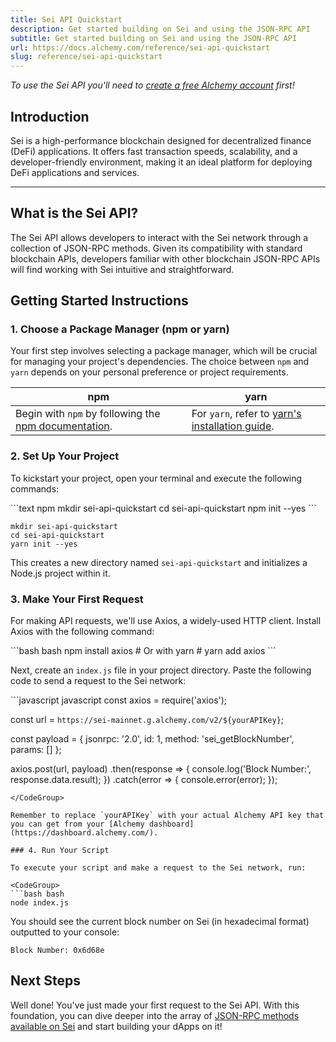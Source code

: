 ```yaml
---
title: Sei API Quickstart
description: Get started building on Sei and using the JSON-RPC API
subtitle: Get started building on Sei and using the JSON-RPC API
url: https://docs.alchemy.com/reference/sei-api-quickstart
slug: reference/sei-api-quickstart
---
```


*To use the Sei API you'll need to [create a free Alchemy account](https://dashboard.alchemy.com/signup) first!*

## Introduction

Sei is a high-performance blockchain designed for decentralized finance (DeFi) applications. It offers fast transaction speeds, scalability, and a developer-friendly environment, making it an ideal platform for deploying DeFi applications and services.

***

## What is the Sei API?

The Sei API allows developers to interact with the Sei network through a collection of JSON-RPC methods. Given its compatibility with standard blockchain APIs, developers familiar with other blockchain JSON-RPC APIs will find working with Sei intuitive and straightforward.

## Getting Started Instructions

### 1. Choose a Package Manager (npm or yarn)

Your first step involves selecting a package manager, which will be crucial for managing your project's dependencies. The choice between `npm` and `yarn` depends on your personal preference or project requirements.

| npm                                                                                                                       | yarn                                                                                                |
| ------------------------------------------------------------------------------------------------------------------------- | --------------------------------------------------------------------------------------------------- |
| Begin with `npm` by following the [npm documentation](https://docs.npmjs.com/downloading-and-installing-node-js-and-npm). | For `yarn`, refer to [yarn's installation guide](https://classic.yarnpkg.com/lang/en/docs/install). |

### 2. Set Up Your Project

To kickstart your project, open your terminal and execute the following commands:

<CodeGroup>
  ```text npm
  mkdir sei-api-quickstart
  cd sei-api-quickstart
  npm init --yes
  ```

  ```text yarn
  mkdir sei-api-quickstart
  cd sei-api-quickstart
  yarn init --yes
  ```
</CodeGroup>

This creates a new directory named `sei-api-quickstart` and initializes a Node.js project within it.

### 3. Make Your First Request

For making API requests, we'll use Axios, a widely-used HTTP client. Install Axios with the following command:

<CodeGroup>
  ```bash bash
  npm install axios
  # Or with yarn
  # yarn add axios
  ```
</CodeGroup>

Next, create an `index.js` file in your project directory. Paste the following code to send a request to the Sei network:

<CodeGroup>
  ```javascript javascript
  const axios = require('axios');

  const url = `https://sei-mainnet.g.alchemy.com/v2/${yourAPIKey}`;

  const payload = {
    jsonrpc: '2.0',
    id: 1,
    method: 'sei_getBlockNumber',
    params: []
  };

  axios.post(url, payload)
    .then(response => {
      console.log('Block Number:', response.data.result);
    })
    .catch(error => {
      console.error(error);
    });
  ```
</CodeGroup>

Remember to replace `yourAPIKey` with your actual Alchemy API key that you can get from your [Alchemy dashboard](https://dashboard.alchemy.com/).

### 4. Run Your Script

To execute your script and make a request to the Sei network, run:

<CodeGroup>
  ```bash bash
  node index.js
  ```
</CodeGroup>

You should see the current block number on Sei (in hexadecimal format) outputted to your console:

```shell
Block Number: 0x6d68e
```

## Next Steps

Well done! You've just made your first request to the Sei API. With this foundation, you can dive deeper into the array of [JSON-RPC methods available on Sei](/reference/sei-api-endpoints) and start building your dApps on it!
